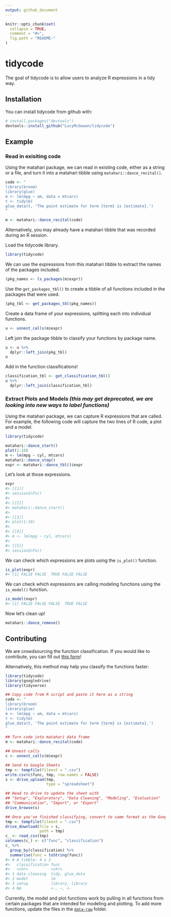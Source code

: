 ```yaml
---
output: github_document
---
```


<!-- README.md is generated from README.Rmd. Please edit that file -->

```r
knitr::opts_chunk$set(
  collapse = TRUE,
  comment = "#>",
  fig.path = "README-"
)
```

# tidycode

The goal of tidycode is to allow users to analyze R expressions in a tidy way.

## Installation

You can install tidycode from github with:

```r
# install.packages("devtools")
devtools::install_github("LucyMcGowan/tidycode")
```

## Example

### Read in exisiting code

Using the matahari package, we can read in existing code, either as a string or a file, and turn it into a matahari tibble using `matahari::dance_recital()`.

```r
code <- "
library(broom)
library(glue)
m <- lm(mpg ~ am, data = mtcars)
t <- tidy(m)
glue_data(t, 'The point estimate for term {term} is {estimate}.')
"

m <- matahari::dance_recital(code)
```

Alternatively, you may already have a matahari tibble that was recorded during an R session.

Load the tidycode library.

```r
library(tidycode)
```

We can use the expressions from this matahari tibble to extract the names of the packages included.

```r
(pkg_names <- ls_packages(m$expr))
```

Use the `get_packages_tbl()` to create a tibble of all functions included in the packages that were used.

```r
(pkg_tbl <- get_packages_tbl(pkg_names))
```

Create a data frame of your expressions, splitting each into individual functions.

```r
u <- unnest_calls(m$expr)
```

Left join the package tibble to classify your functions by package name.

```r
u <- u %>%
  dplyr::left_join(pkg_tbl)
u
```

Add in the function classifications!

```r
classification_tbl <- get_classification_tbl()
u %>%
  dplyr::left_join(classification_tbl)
```



### Extract Plots and Models _(this may get deprecated, we are looking into new ways to label functions)_

Using the matahari package, we can capture R expressions that are called. For example, the following code will capture the two lines of R code, a plot and a model.

```r
library(tidycode)
```

```r
matahari::dance_start()
plot(1:10)
m <- lm(mpg ~ cyl, mtcars)
matahari::dance_stop()
expr <- matahari::dance_tbl()$expr
```

Let's look at those expressions.
``` r
expr
#> [[1]]
#> sessionInfo()
#> 
#> [[2]]
#> matahari::dance_start()
#> 
#> [[3]]
#> plot(1:10)
#> 
#> [[4]]
#> m <- lm(mpg ~ cyl, mtcars)
#> 
#> [[5]]
#> sessionInfo()
```

We can check which expressions are plots using the `is_plot()` function.

``` r
is_plot(expr)
#> [1] FALSE FALSE  TRUE FALSE FALSE
```

We can check which expressions are calling modeling functions using the
`is_model()` function.

``` r
is_model(expr)
#> [1] FALSE FALSE FALSE  TRUE FALSE
```

Now let’s clean up\!

``` r
matahari::dance_remove()
```

## Contributing

We are crowdsourcing the function classification. If you would like to contribute, you can fill out [this form](https://docs.google.com/forms/d/e/1FAIpQLSfyDIVPC3cgKfplS3O7n-lCjWDLIzpCzgV2ffYAhyFuJaUooA/viewform?usp=sf_link)!

Alternatively, this method may help you classify the functions faster:

```r
library(tidycode)
library(googledrive)
library(tidyverse)

## Copy code from R script and paste it here as a string
code <- "
library(broom)
library(glue)
m <- lm(mpg ~ am, data = mtcars)
t <- tidy(m)
glue_data(t, 'The point estimate for term {term} is {estimate}.')
"

## Turn code into matahari data frame
m <- matahari::dance_recital(code)

## Unnest calls
c <- unnest_calls(m$expr)

## Send to Google Sheets
tmp <- tempfile(fileext = ".csv")
write.csv(c$func, tmp, row.names = FALSE)
s <- drive_upload(tmp,
                  type = "spreadsheet")

## Head to drive to update the sheet with 
## "Setup", "Exploratory", "Data Cleaning", "Modeling", "Evaluation"
## "Communication", "Import", or "Export"
drive_browse(s)

## Once you've finished classifying, convert to same format as the Google form
tmp <- tempfile(fileext = ".csv")
drive_download(file = s,
               path = tmp) 
c_ <- read_csv(tmp)
colnames(c_) <- c("func", "classification")
c_ %>%
  group_by(classification) %>%
  summarise(func = toString(func))
#> # A tibble: 4 x 2
#>   classification func            
#>   <chr>          <chr>           
#> 1 data cleaning  tidy, glue_data 
#> 2 model          lm              
#> 3 setup          library, library
#> 4 NA             <-, ~, <-       
```

Currently, the model and plot functions work by pulling in all functions from certain packages that are intended for modeling and plotting. To add more functions, update the files in the [`data-raw`](https://github.com/LucyMcGowan/tidycode/tree/master/data-raw) folder.
